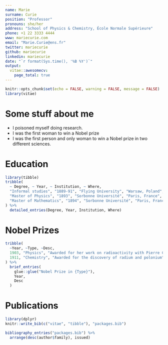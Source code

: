 ```yaml
---
name: Marie
surname: Curie
position: "Professor"
pronouns: she/her
address: "School of Physics & Chemistry, École Normale Supérieure"
phone: +1 22 3333 4444
www: mariecurie.com
email: "Marie.Curie@ens.fr"
twitter: mariecurie
github: mariecurie
linkedin: mariecurie
date: "`r format(Sys.time(), '%B %Y')`"
output:
  vitae::awesomecv:
    page_total: true
---
```


```r
knitr::opts_chunk$set(echo = FALSE, warning = FALSE, message = FALSE)
library(vitae)
```

# Some stuff about me

-   I poisoned myself doing research.
-   I was the first woman to win a Nobel prize
-   I was the first person and only woman to win a Nobel prize in two different sciences.

# Education

```r
library(tibble)
tribble(
  ~ Degree, ~ Year, ~ Institution, ~ Where,
  "Informal studies", "1889-91", "Flying University", "Warsaw, Poland",
  "Master of Physics", "1893", "Sorbonne Université", "Paris, France",
  "Master of Mathematics", "1894", "Sorbonne Université", "Paris, France"
) %>%
  detailed_entries(Degree, Year, Institution, Where)
```

# Nobel Prizes

```r
tribble(
  ~Year, ~Type, ~Desc,
  1903, "Physics", "Awarded for her work on radioactivity with Pierre Curie and Henri Becquerel",
  1911, "Chemistry", "Awarded for the discovery of radium and polonium"
) %>%
  brief_entries(
    glue::glue("Nobel Prize in {Type}"),
    Year,
    Desc
  )
```

# Publications

```r
library(dplyr)
knitr::write_bib(c("vitae", "tibble"), "packages.bib")

bibliography_entries("packages.bib") %>%
  arrange(desc(author$family), issued)
```
